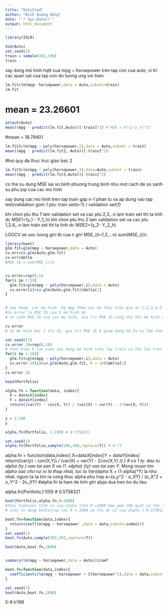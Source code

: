 ```yaml
---
title: "Untitled"
author: "Đinh Quang Dũng"
date: "`r Sys.Date()`"
output: html_document
---
```


```r
library(ISLR)

dim(Auto)
set.seed(1)
train = sample(392,196)
train
```

xay dung mô hinh hqtt cua mpg ~ horsepower tren tap con cua auto, vi tri cac quan sat cua tap con do tuong ung voi train

```r
lm.fit=lm(mpg~ horsepower,data = Auto,subset=train)
lm.fit
```
# mean = 23.26601
```r

attach(Auto)
mean((mpg - predict(lm.fit,Auto))[-train]^2) # MSE = E((y-y_h)^2)
```

#mean = 18.79401
```r
lm.fit2=lm(mpg ~ poly(horsepower,2),data = Auto,subset = train)
mean((mpg - predict(lm.fit2, Auto))[-train]^2)
```
#hoi quy da thuc truc giao bac 2
```r
lm.fit3=lm(mpg ~ poly(horsepower,3),data=Auto,subset = train)
mean((mpg - predict(lm.fit3,Auto))[-train]^2)
```
co the su dung MSE sai so binh phuong trung binh nhu mot cach de so sanh su phu jop cua cac mo hinh




xay dung cac mo hinh tren tap train gap n-1 phan tu va ap dung vao tap test/validation gom 1 ptu: train set(n-1) / validation set(1)


khi chon ptu thu 1 lam validation set va cac ptu 2,3,..n lam train set thi ta tinh dc MSE1=(y_1 - Y_1_h)
khi chon ptu thu 2 lam validation set va cac ptu 1,3,4,..n lam train set thi ta tinh dc MSE2=(y_2- Y_2_h)

LOOCV se uoc luong gtri tb cua n gtri MSE_i(i=1,2,...n)
sum(MSE_i)/n


```r
library(boot)
glm.fit=glm(mpg ~ horsepower,data = Auto)
cv.err=cv.glm(Auto,glm.fit)
cv.err$delta
#MSE tb = sum(MSE_i)/n


cv.error=rep(0,5)
for(i in 1:5){
  glm.fit=glm(mpg ~ poly(horsepower,i),data = Auto)
  cv.error[i]=cv.glm(Auto,glm.fit)$delta[1]
}


# xay dung  cac mo hinh  hq mpg theo cac da thuc truc gia ac 1,2,3,4,5 cua ca horsepower
#cv.error la MSE tb cua 5 mo hinh do
# so sanh MSE tb cua cac mo hinh, Gia tri MSE tb cang nho thi mo hinh cang tot

cv.error
# tu mo hinh bac 2 tro di, gia tri MSE tb k giam dang ke.Ta co the chon mo hinh theo da thuc truc giao bac 2 lam mo hinh cuoi cung
```
```r
set.seed(17)
cv.error.10=rep(0,10)
# thuc hien k lan viec xay dung mo hinh tren tap train va thu lai tren tap validation. vadidation gom 1 trong k tap con cua bo du lieu ban dau
for(i in 1:10){
  glm.fit=glm(mpg ~ poly(horsepower,i),data = Auto)
  cv.error.10[i]=cv.glm(Auto,glm.fit, K = 10)$delta[1]
}
cv.error.10
```
```r

head(Portfolio)
```
```r
alpha.fn = function(data, index){
  X = data$X[index]
  Y = data$Y[index]
  return((var(Y) - cov(X, Y)) / (var(X) + var(Y) - 2*cov(X, Y)))
}

y = 1:100
y

alpha.fn(Portfolio, 1:100) # 0.5758321

set.seed(1)
alpha.fn(Portfolio,sample(100,100,replace=T)) # 0.73
```

alpha.fn = function(data,index){
  X=data$X[index]
  Y=data$Y[index]
  return((var(y) - cov(X,Y)) / (var(X) + var(Y) - 2*cov(X,Y) ))
}
# co 1 ty. dau tu alpha (ty ) vao tai san X va (1 -alpha) (ty) vao tai san Y. Mong muon tim alpha sao cho rui ro la thap nhat, tuc la Var(alpha * X + (1-alpha)*Y) la nho nhat. nguoi ta ta tim ra cong thuc alpha phu hop a=(o_y^2 - o_XY) / (o_X^2 + o_Y^2 - 2o_XY)
#alpha.fn la ham de tinh gtri alpja dua tren bo du lieu 

alpha.fn(Portfolio,1:100) # 0.5758321

```r

boot(Portfolio,alpha.fn,R=1000)
#thuc hienviec tinh ul cua alpha tren R =1000 mau gom 100 qsat co the trung lap cua bo du lieu Rortfolio
# viec su dung bootstrap voi R = 1000 se thu dc ul cua alpha = 0.5758321 va Se(a) = 0.09366347
```
```r

boot.fn=function(data,index){
  return(coef(lm(mpg ~ horsepower ,data = data,subset=index)))
}
set.seed(1)
boot.fn(Auto,sample(392,392,replace=T))

boot(Auto,boot.fn,1000)


summary(lm(mpg ~ horsepower,data = Auto))$coef

boot.fn=function(data,index){
  coefficients(lm(mpg ~ horsepower + I(horsepower^2),data = data,subset = index))
}

set.seed(1)
boot(Auto,boot.fn,1000)
```
5-9 tr199
